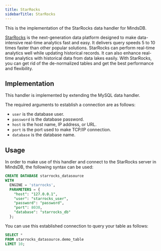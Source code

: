```yaml
---
title: StarRocks
sidebarTitle: StarRocks
---
```


This is the implementation of the StarRocks data handler for MindsDB.

[StarRocks](https://www.starrocks.io/) is the next-generation data platform designed to make data-intensive real-time analytics fast and easy. It delivers query speeds 5 to 10 times faster than other popular solutions. StarRocks can perform real-time analytics well while updating historical records. It can also enhance real-time analytics with historical data from data lakes easily. With StarRocks, you can get rid of the de-normalized tables and get the best performance and flexibility.

## Implementation

This handler is implemented by extending the MySQL data handler.

The required arguments to establish a connection are as follows:

* `user` is the database user.
* `password` is the database password.
* `host` is the host name, IP address, or URL.
* `port` is the port used to make TCP/IP connection.
* `database` is the database name.

## Usage

In order to make use of this handler and connect to the StarRocks server in MindsDB, the following syntax can be used:

```sql
CREATE DATABASE starrocks_datasource
WITH
  ENGINE = 'starrocks',
  PARAMETERS = {
    "host": "127.0.0.1",
    "user": "starrocks_user",
    "password": "password",
    "port": 8030,
    "database": "starrocks_db"
  };
```

You can use this established connection to query your table as follows:

```sql
SELECT *
FROM starrocks_datasource.demo_table
LIMIT 10;
```
